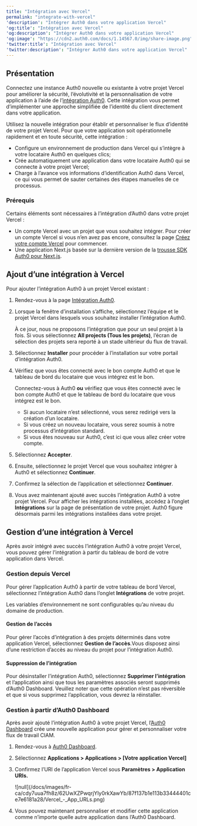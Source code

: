 ```yaml
---
title: "Intégration avec Vercel"
permalink: "integrate-with-vercel"
'description': "Intégrer Auth0 dans votre application Vercel"
'og:title': "Intégration avec Vercel"
'og:description': "Intégrer Auth0 dans votre application Vercel"
'og:image': "https://cdn2.auth0.com/docs/1.14567.0/img/share-image.png"
'twitter:title': "Intégration avec Vercel"
'twitter:description': "Intégrer Auth0 dans votre application Vercel"
---
```


## Présentation

Connectez une instance Auth0 nouvelle ou existante à votre projet Vercel pour améliorer la sécurité, l’évolutivité et la personnalisation de votre application à l’aide de l’[intégration Auth0](https://vercel.com/integrations/auth0). Cette intégration vous permet d’implémenter une approche simplifiée de l’identité du client directement dans votre application.

Utilisez la nouvelle intégration pour établir et personnaliser le flux d’identité de votre projet Vercel. Pour que votre application soit opérationnelle rapidement et en toute sécurité, cette intégration :

* Configure un environnement de production dans Vercel qui s’intègre à votre locataire Auth0 en quelques clics;
* Crée automatiquement une application dans votre locataire Auth0 qui se connecte à votre projet Vercel;
* Charge à l’avance vos informations d’identification Auth0 dans Vercel, ce qui vous permet de sauter certaines des étapes manuelles de ce processus.

### Prérequis

Certains éléments sont nécessaires à l’intégration d’Auth0 dans votre projet Vercel :

* Un compte Vercel avec un projet que vous souhaitez intégrer. Pour créer un compte Vercel si vous n’en avez pas encore, consultez la page [Créez votre compte Vercel](https://vercel.com/signup) pour commencer.
* Une application Next.js basée sur la dernière version de la [trousse SDK Auth0 pour Next.js](https://auth0.com/docs/quickstart/webapp/nextjs#install-the-auth0-next-js-sdk).

## Ajout d’une intégration à Vercel

Pour ajouter l’intégration Auth0 à un projet Vercel existant :

1. Rendez-vous à la page [Intégration Auth0](https://vercel.com/integrations/auth0).
2. Lorsque la fenêtre d’installation s’affiche, sélectionnez l’équipe et le projet Vercel dans lesquels vous souhaitez installer l’intégration Auth0.

   <Callout icon="file-lines" color="#0EA5E9" iconType="regular">

   À ce jour, nous ne proposons l’intégration que pour un seul projet à la fois. Si vous sélectionnez **All projects (Tous les projets)**, l’écran de sélection des projets sera reporté à un stade ultérieur du flux de travail.

   </Callout>

3. Sélectionnez **Installer** pour procéder à l’installation sur votre portail d’intégration Auth0.
4. Vérifiez que vous êtes connecté avec le bon compte Auth0 et que le tableau de bord du locataire que vous intégrez est le bon.

   <Callout icon="file-lines" color="#0EA5E9" iconType="regular">

   Connectez-vous à Auth0 **ou** vérifiez que vous êtes connecté avec le bon compte Auth0 et que le tableau de bord du locataire que vous intégrez est le bon.

   * Si aucun locataire n’est sélectionné, vous serez redirigé vers la création d’un locataire.
   * Si vous créez un nouveau locataire, vous serez soumis à notre processus d’intégration standard.
   * Si vous êtes nouveau sur Auth0, c’est ici que vous allez créer votre compte.
   </Callout>

5. Sélectionnez **Accepter**.
6. Ensuite, sélectionnez le projet Vercel que vous souhaitez intégrer à Auth0 et sélectionnez **Continuer**.
7. Confirmez la sélection de l’application et sélectionnez **Continuer**.
8. Vous avez maintenant ajouté avec succès l’intégration Auth0 à votre projet Vercel. Pour afficher les intégrations installées, accédez à l’onglet **Intégrations** sur la page de présentation de votre projet. Auth0 figure désormais parmi les intégrations installées dans votre projet.

## Gestion d’une intégration à Vercel

Après avoir intégré avec succès l’intégration Auth0 à votre projet Vercel, vous pouvez gérer l’intégration à partir du tableau de bord de votre application dans Vercel.

### Gestion depuis Vercel

Pour gérer l’application Auth0 à partir de votre tableau de bord Vercel, sélectionnez l’intégration Auth0 dans l’onglet **Intégrations** de votre projet.

<Callout icon="file-lines" color="#0EA5E9" iconType="regular">

Les variables d’environnement ne sont configurables qu’au niveau du domaine de production.

</Callout>

#### Gestion de l’accès

Pour gérer l’accès d’intégration à des projets déterminés dans votre application Vercel, sélectionnez **Gestion de l’accès**.Vous disposez ainsi d’une restriction d’accès au niveau du projet pour l’intégration Auth0.

#### Suppression de l’intégration

Pour désinstaller l’intégration Auth0, sélectionnez **Supprimer l’intégration** et l’application ainsi que tous les paramètres associés seront supprimés d’<Tooltip href="/docs/docs/fr-ca/glossary?term=auth0-dashboard" tip="Auth0 Dashboard
Principal produit d’Auth0 pour configurer vos services." cta="Voir le glossaire">Auth0 Dashboard</Tooltip>. Veuillez noter que cette opération n’est pas réversible et que si vous supprimez l’application, vous devrez la réinstaller.

### Gestion à partir d’Auth0 Dashboard

Après avoir ajouté l’intégration Auth0 à votre projet Vercel, l’[Auth0 Dashboard](https://manage.auth0.com/) crée une nouvelle application pour gérer et personnaliser votre flux de travail CIAM.

1. Rendez-vous à [Auth0 Dashboard](https://manage.auth0.com/).
2. Sélectionnez **Applications > Applications > [Votre application Vercel]**
3. Confirmez l’URI de l’application Vercel sous **Paramètres > Application URIs.**

   <Frame>![null](/docs/images/fr-ca/cdy7uua7fh8z/62UwXZPwqrjYly0rkXawYb/87f137b1e113b33444401ce7e6181a28/Vercel_-_App_URLs.png)</Frame>

4. Vous pouvez maintenant personnaliser et modifier cette application comme n’importe quelle autre application dans l’Auth0 Dashboard.